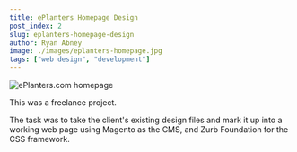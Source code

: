 ```yaml
---
title: ePlanters Homepage Design
post_index: 2
slug: eplanters-homepage-design
author: Ryan Abney
image: ./images/eplanters-homepage.jpg
tags: ["web design", "development"]
---
```


![ePlanters.com homepage](./images/eplanters-homepage.jpg)

This was a freelance project.

The task was to take the client's existing design files and mark it up into a working web page using Magento as the CMS, and Zurb Foundation for the CSS framework.
